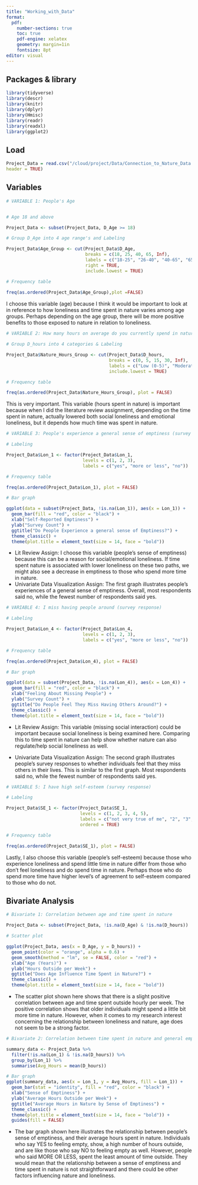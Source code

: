 ```yaml
---
title: "Working_with_Data"
format: 
  pdf:
    number-sections: true
    toc: true
    pdf-engine: xelatex 
    geometry: margin=1in
    fontsize: 8pt
editor: visual
---
```


## Packages & library

```r
library(tidyverse)
library(descr)
library(knitr)
library(dplyr)
library(Hmisc)
library(readr)
library(readxl)
library(ggplot2)
```

## Load

```r
Project_Data = read.csv("/cloud/project/Data/Connection_to_Nature_Data.csv",
header = TRUE)
```

## Variables

```r
# VARIABLE 1: People's Age


# Age 18 and above

Project_Data <- subset(Project_Data, D_Age >= 18)

# Group D_Age into 4 age range's and Labeling

Project_Data$Age_Group <- cut(Project_Data$D_Age, 
                              breaks = c(18, 25, 40, 65, Inf), 
                              labels = c("18-25", "26-40", "40-65", "65+"),
                              right = TRUE,
                              include.lowest = TRUE)

# Frequency table 
                              
freq(as.ordered(Project_Data$Age_Group),plot =FALSE)
```

I choose this variable (age) because I think it would be important to look at in reference to how loneliness and time spent in nature varies among age groups. Perhaps depending on the age group, there will be more positive benefits to those exposed to nature in relation to loneliness.

```r
# VARIABLE 2: How many hours on average do you currently spend in nature per week? 

# Group D_hours into 4 categories & Labeling

Project_Data$Nature_Hours_Group <- cut(Project_Data$D_hours, 
                                       breaks = c(0, 5, 15, 30, Inf),
                                       labels = c("Low (0-5)", "Moderate (6-15)", "High (16-30)", "Very High (30+)"), 
                                       include.lowest = TRUE)

# Frequency table

freq(as.ordered(Project_Data$Nature_Hours_Group), plot = FALSE)
```

This is very important. This variable (hours spent in nature) is important because when I did the literature review assignment, depending on the time spent in nature, actually lowered both social loneliness and emotional loneliness, but it depends how much time was spent in nature.

```r
# VARIABLE 3: People's experience a general sense of emptiness (survey response)

# Labeling

Project_Data$Lon_1 <- factor(Project_Data$Lon_1,
                             levels = c(1, 2, 3),
                             labels = c("yes", "more or less", "no"))

# Frequency table

freq(as.ordered(Project_Data$Lon_1), plot = FALSE)

# Bar graph

ggplot(data = subset(Project_Data, !is.na(Lon_1)), aes(x = Lon_1)) +
  geom_bar(fill = "red", color = "black") +
  xlab("Self-Reported Emptiness") +
  ylab("Survey Count") +
  ggtitle("Do People Experience a general sense of Emptiness?") +
  theme_classic() +
  theme(plot.title = element_text(size = 14, face = "bold"))
```

-   Lit Review Assign: I choose this variable (people's sense of emptiness) because this can be a reason for social/emotional loneliness. If time spent nature is associated with lower loneliness on these two paths, we might also see a decrease in emptiness to those who spend more time in nature.
-   Univariate Data Visualization Assign: The first graph illustrates people's experiences of a general sense of emptiness. Overall, most respondents said no, while the fewest number of respondents said yes. 

```r
# VARIABLE 4: I miss having people around (survey response)

# Labeling

Project_Data$Lon_4 <- factor(Project_Data$Lon_4,
                             levels = c(1, 2, 3),
                             labels = c("yes", "more or less", "no"))

# Frequency table

freq(as.ordered(Project_Data$Lon_4), plot = FALSE)

# Bar graph

ggplot(data = subset(Project_Data, !is.na(Lon_4)), aes(x = Lon_4)) +
  geom_bar(fill = "red", color = "black") +
  xlab("Feeling About Missing People") +
  ylab("Survey Count") +
  ggtitle("Do People Feel They Miss Having Others Around?") +
  theme_classic() +
  theme(plot.title = element_text(size = 14, face = "bold"))
```

-   Lit Review Assign: This variable (missing social interaction) could be important because social loneliness is being examined here. Comparing this to time spent in nature can help show whether nature can also regulate/help social loneliness as well.

-   Univariate Data Visualization Assign: The second graph illustrates people's survey responses to whether individuals feel that they miss others in their lives. This is similar to the first graph. Most respondents said no, while the fewest number of respondents said yes. 

```r
# VARIABLE 5: I have high self-esteem (survey response)

# Labeling

Project_Data$SE_1 <- factor(Project_Data$SE_1,
                            levels = c(1, 2, 3, 4, 5),
                            labels = c("not very true of me", "2", "3", "4", "very true of me"),
                            ordered = TRUE)

# Frequency table 

freq(as.ordered(Project_Data$SE_1), plot = FALSE)
```

Lastly, I also choose this variable (people's self-esteem) because those who experience loneliness and spend little time in nature differ from those who don't feel loneliness and do spend time in nature. Perhaps those who do spend more time have higher level's of agreement to self-esteem compared to those who do not.

## Bivariate Analysis

```r
# Bivariate 1: Correlation between age and time spent in nature

Project_Data <- subset(Project_Data, !is.na(D_Age) & !is.na(D_hours))

# Scatter plot 

ggplot(Project_Data, aes(x = D_Age, y = D_hours)) +
  geom_point(color = "orange", alpha = 0.6) +
  geom_smooth(method = "lm", se = FALSE, color = "red") +
  xlab("Age (Years)") +
  ylab("Hours Outside per Week") +
  ggtitle("Does Age Influence Time Spent in Nature?") +
  theme_classic() + 
  theme(plot.title = element_text(size = 14, face = "bold"))  
```

-   The scatter plot shown here shows that there is a slight positive correlation between age and time spent outside hourly per week. The positive correlation shows that older individuals might spend a little bit more time in nature. However, when it comes to my research interest concerning the relationship between loneliness and nature, age does not seem to be a strong factor.

```r
# Bivariate 2: Correlation between time spent in nature and general emptiness  

summary_data <- Project_Data %>%
  filter(!is.na(Lon_1) & !is.na(D_hours)) %>%
  group_by(Lon_1) %>%
  summarise(Avg_Hours = mean(D_hours))

# Bar graph
ggplot(summary_data, aes(x = Lon_1, y = Avg_Hours, fill = Lon_1)) +
  geom_bar(stat = "identity", fill = "red", color = "black") +
  xlab("Sense of Emptiness") +
  ylab("Average Hours Outside per Week") +
  ggtitle("Average Hours in Nature by Sense of Emptiness") +
  theme_classic() +
  theme(plot.title = element_text(size = 14, face = "bold")) +
  guides(fill = FALSE)
```

-   The bar graph shown here illustrates the relationship between people's sense of emptiness, and their average hours spent in nature. Individuals who say YES to feeling empty, show, a high number of hours outside, and are like those who say NO to feeling empty as well. However, people who said MORE OR LESS, spent the least amount of time outside. They would mean that the relationship between a sense of emptiness and time spent in nature is not straightforward and there could be other factors influencing nature and loneliness.
